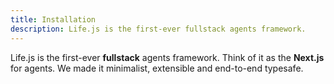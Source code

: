 ```yaml
---
title: Installation
description: Life.js is the first-ever fullstack agents framework.
---
```


Life.js is the first-ever **fullstack** agents framework.
Think of it as the **Next.js** for agents.
We made it minimalist, extensible and end-to-end typesafe.
